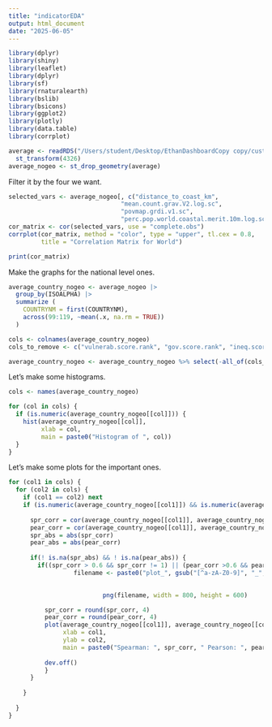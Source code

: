 ```yaml
---
title: "indicatorEDA"
output: html_document
date: "2025-06-05"
---
```


```r

library(dplyr)
library(shiny)
library(leaflet)
library(dplyr)
library(sf)
library(rnaturalearth)
library(bslib)
library(bsicons)
library(ggplot2)
library(plotly)
library(data.table)
library(corrplot)

average <- readRDS("/Users/student/Desktop/EthanDashboardCopy copy/custom_graph_app/data copy/gpw_inequity_average copy.rds") %>%
  st_transform(4326)
average_nogeo <- st_drop_geometry(average)


```

Filter it by the four we want.


```r

selected_vars <- average_nogeo[, c("distance_to_coast_km", 
                               "mean.count.grav.V2.log.sc",
                               "povmap.grdi.v1.sc",
                               "perc.pop.world.coastal.merit.10m.log.sc")]
cor_matrix <- cor(selected_vars, use = "complete.obs")
corrplot(cor_matrix, method = "color", type = "upper", tl.cex = 0.8, 
         title = "Correlation Matrix for World")

print(cor_matrix)


```

Make the graphs for the national level ones.

```r

average_country_nogeo <- average_nogeo |>
  group_by(ISOALPHA) |>
  summarize (
    COUNTRYNM = first(COUNTRYNM),
    across(99:119, ~mean(.x, na.rm = TRUE))
  )

cols <- colnames(average_country_nogeo)
cols_to_remove <- c("vulnerab.score.rank", "gov.score.rank", "ineq.score.rank", "hierachical.score.rank.ineq")

average_country_nogeo <- average_country_nogeo %>% select(-all_of(cols_to_remove))


```

Let's make some histograms.

```r

cols <- names(average_country_nogeo)

for (col in cols) {
  if (is.numeric(average_country_nogeo[[col]])) {
    hist(average_country_nogeo[[col]],
         xlab = col,
         main = paste0("Histogram of ", col))
  }
}


```

Let's make some plots for the important ones.

```r

for (col1 in cols) {
  for (col2 in cols) {
    if (col1 == col2) next
    if (is.numeric(average_country_nogeo[[col1]]) && is.numeric(average_country_nogeo[[col2]])) {
      
      spr_corr = cor(average_country_nogeo[[col1]], average_country_nogeo[[col2]], method = "spearman")
      pear_corr = cor(average_country_nogeo[[col1]], average_country_nogeo[[col2]], method = "pearson")
      spr_abs = abs(spr_corr)
      pear_abs = abs(pear_corr)
    
      if(! is.na(spr_abs) && ! is.na(pear_abs)) {
        if((spr_corr > 0.6 && spr_corr != 1) || (pear_corr >0.6 && pear_corr != 1)) {
                  filename <- paste0("plot_", gsub("[^a-zA-Z0-9]", "_", col1), "_vs_", gsub("[^a-zA-Z0-9]", "_", col2), ".png")

          
                          png(filename, width = 800, height = 600)

          spr_corr = round(spr_corr, 4)
          pear_corr = round(pear_corr, 4)
          plot(average_country_nogeo[[col1]], average_country_nogeo[[col2]],
               xlab = col1,
               ylab = col2,
               main = paste0("Spearman: ", spr_corr, " Pearson: ", pear_corr))
          
          dev.off()
          }
      }
        
    }
    
  }
}

```

